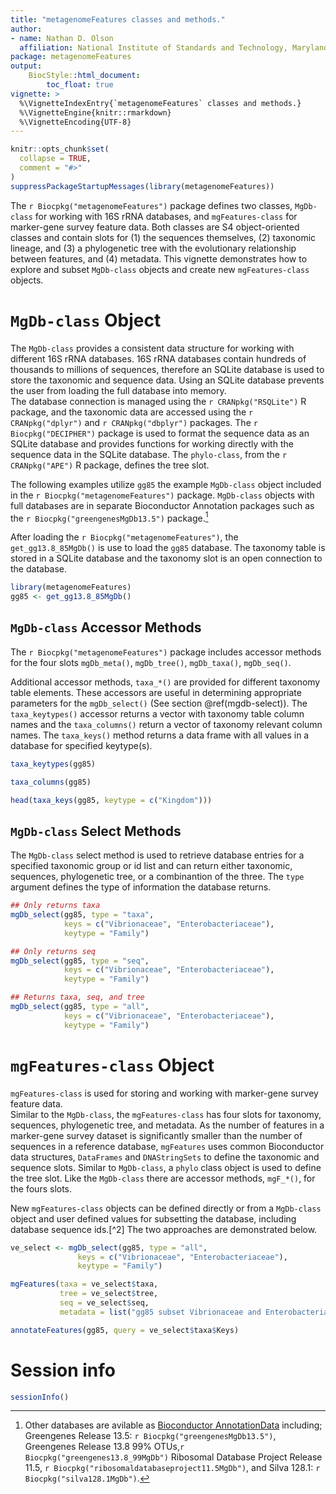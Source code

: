 ```yaml
---
title: "metagenomeFeatures classes and methods."
author: 
- name: Nathan D. Olson
  affiliation: National Institute of Standards and Technology, Maryland, USA
package: metagenomeFeatures
output: 
    BiocStyle::html_document:
        toc_float: true
vignette: >
  %\VignetteIndexEntry{`metagenomeFeatures` classes and methods.}
  %\VignetteEngine{knitr::rmarkdown}
  %\VignetteEncoding{UTF-8}
---
```


```r
knitr::opts_chunk$set(
  collapse = TRUE,
  comment = "#>"
)
suppressPackageStartupMessages(library(metagenomeFeatures)) 
```

The `r Biocpkg("metagenomeFeatures")` package defines two classes, `MgDb-class` for working with 16S rRNA databases, and `mgFeatures-class` for marker-gene survey feature data. 
Both classes are S4 object-oriented classes and contain slots for (1) the sequences themselves, 
(2) taxonomic lineage, 
and (3) a phylogenetic tree with the evolutionary relationship between features, 
and (4) metadata.
This vignette demonstrates how to explore and subset `MgDb-class` objects and create new `mgFeatures-class` objects. 

# `MgDb-class` Object 
The `MgDb-class` provides a consistent data structure for working with different 16S rRNA databases. 
16S rRNA databases contain hundreds of thousands to millions of sequences, therefore an SQLite database is used to store the taxonomic and sequence data. 
Using an SQLite database prevents the user from loading the full database into memory.  
The database connection is managed using the `r CRANpkg("RSQLite")` R package, and the taxonomic data are accessed using the `r CRANpkg("dplyr")` and `r CRANpkg("dbplyr")` packages. 
The `r Biocpkg("DECIPHER")` package is used to format the sequence data as an SQLite database and provides functions for working directly with the sequence data in the SQLite database. 
The `phylo-class`, from the `r CRANpkg("APE")` R package, defines the tree slot. 

The following examples utilize `gg85` the example `MgDb-class` object included in the `r Biocpkg("metagenomeFeatures")` package. `MgDb-class` objects with full databases are in separate Bioconductor Annotation packages such as the `r Biocpkg("greengenesMgDb13.5")` package.[^1]

After loading the `r Biocpkg("metagenomeFeatures")`, the `get_gg13.8_85MgDb()` is use to load the `gg85` database. The taxonomy table is stored in a SQLite database and the taxonomy slot is an open connection to the database. 

```r
library(metagenomeFeatures)
gg85 <- get_gg13.8_85MgDb()
```


## `MgDb-class` Accessor Methods
The `r Biocpkg("metagenomeFeatures")` package includes accessor methods for the four slots `mgDb_meta()`, `mgDb_tree()`, `mgDb_taxa()`, `mgDb_seq()`.  

Additional accessor methods, `taxa_*()` are provided for different taxonomy table elements. 
These accessors are useful in determining appropriate parameters for the `mgDb_select()` (See section \@ref(mgdb-select)).
The `taxa_keytypes()` accessor returns a vector with taxonomy table column names and the `taxa_columns()` return a vector of taxonomy relevant column names. 
The `taxa_keys()` method returns a data frame with all values in a database for specified keytype(s). 

```r
taxa_keytypes(gg85)

taxa_columns(gg85)

head(taxa_keys(gg85, keytype = c("Kingdom")))
```


## `MgDb-class` Select Methods {#mgdb-select}
The `MgDb-class` select method is used to retrieve database entries for a specified taxonomic group or id list and can return either taxonomic, sequences, phylogenetic tree, or a combinantion of the three.
The `type` argument defines the type of information the database returns. 

```r
## Only returns taxa
mgDb_select(gg85, type = "taxa",
            keys = c("Vibrionaceae", "Enterobacteriaceae"),
            keytype = "Family")

## Only returns seq
mgDb_select(gg85, type = "seq",
            keys = c("Vibrionaceae", "Enterobacteriaceae"),
            keytype = "Family")

## Returns taxa, seq, and tree
mgDb_select(gg85, type = "all",
            keys = c("Vibrionaceae", "Enterobacteriaceae"),
            keytype = "Family")
```

# `mgFeatures-class` Object
`mgFeatures-class` is used for storing and working with marker-gene survey feature data.  
Similar to the `MgDb-class`, the `mgFeatures-class` has four slots for taxonomy, sequences, phylogenetic tree, and metadata. 
As the number of features in a marker-gene survey dataset is significantly smaller than the number of sequences in a reference database, 
`mgFeatures` uses common Bioconductor data structures, 
`DataFrames` and `DNAStringSets` to define the taxonomic and sequence slots. 
Similar to `MgDb-class`, a `phylo` class object is used to define the tree slot. 
Like the `MgDb-class` there are accessor methods, `mgF_*()`, for the fours slots. 

New `mgFeatures-class` objects can be defined directly or from a `MgDb-class` object and user defined values for subsetting the database, including database sequence ids.[^2] 
The two approaches are demonstrated below. 

```r
ve_select <- mgDb_select(gg85, type = "all",
               keys = c("Vibrionaceae", "Enterobacteriaceae"),
               keytype = "Family")

mgFeatures(taxa = ve_select$taxa, 
           tree = ve_select$tree, 
           seq = ve_select$seq,
           metadata = list("gg85 subset Vibrionaceae and Enterobacteriaceae Family"))
```

```r
annotateFeatures(gg85, query = ve_select$taxa$Keys)
```


# Session info {.unnumbered}
```r
sessionInfo()
```

[^1]: Other databases are avilable as [Bioconductor AnnotationData](https://www.bioconductor.org/packages/release/data/annotation/) including; Greengenes Release 13.5: `r Biocpkg("greengenesMgDb13.5")`,  Greengenes Release 13.8 99% OTUs,`r Biocpkg("greengenes13.8_99MgDb")`  Ribosomal Database Project Release 11.5, `r Biocpkg("ribosomaldatabaseproject11.5MgDb")`, and Silva 128.1: `r Biocpkg("silva128.1MgDb")`.
[^3]: See the "Using metagenomeFeatures to Retrieve Feature Data." vignette, `Vignettes("Using metagenomeFeatures to Retrieve Feature Data.")` for using the `mgFeatues-class` with marker-gene survey study data. 
